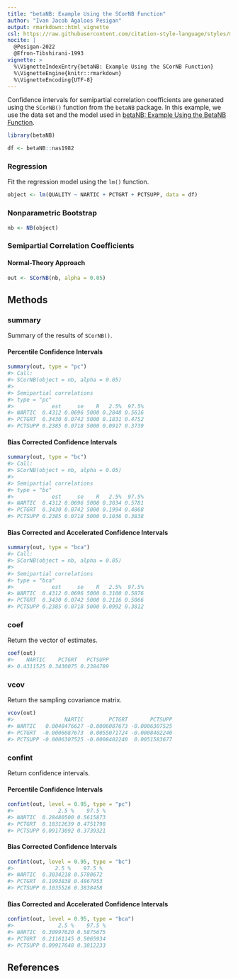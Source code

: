 ```yaml
---
title: "betaNB: Example Using the SCorNB Function"
author: "Ivan Jacob Agaloos Pesigan"
output: rmarkdown::html_vignette
csl: https://raw.githubusercontent.com/citation-style-language/styles/master/apa.csl
nocite: |
  @Pesigan-2022
  @Efron-Tibshirani-1993
vignette: >
  %\VignetteIndexEntry{betaNB: Example Using the SCorNB Function}
  %\VignetteEngine{knitr::rmarkdown}
  %\VignetteEncoding{UTF-8}
---
```




Confidence intervals for
semipartial correlation coefficients
are generated using
the `SCorNB()` function from the `betaNB` package.
In this example,
we use the data set and the model used in
[betaNB: Example Using the BetaNB Function](example-beta-nb.html).


``` r
library(betaNB)
```




``` r
df <- betaNB::nas1982
```

### Regression

Fit the regression model using the `lm()` function.


``` r
object <- lm(QUALITY ~ NARTIC + PCTGRT + PCTSUPP, data = df)
```

### Nonparametric Bootstrap


``` r
nb <- NB(object)
```

### Semipartial Correlation Coefficients

#### Normal-Theory Approach


``` r
out <- SCorNB(nb, alpha = 0.05)
```

## Methods

### summary

Summary of the results of `SCorNB()`.

#### Percentile Confidence Intervals


``` r
summary(out, type = "pc")
#> Call:
#> SCorNB(object = nb, alpha = 0.05)
#> 
#> Semipartial correlations
#> type = "pc"
#>            est     se    R   2.5%  97.5%
#> NARTIC  0.4312 0.0696 5000 0.2848 0.5616
#> PCTGRT  0.3430 0.0742 5000 0.1831 0.4752
#> PCTSUPP 0.2385 0.0718 5000 0.0917 0.3739
```

#### Bias Corrected Confidence Intervals


``` r
summary(out, type = "bc")
#> Call:
#> SCorNB(object = nb, alpha = 0.05)
#> 
#> Semipartial correlations
#> type = "bc"
#>            est     se    R   2.5%  97.5%
#> NARTIC  0.4312 0.0696 5000 0.3034 0.5781
#> PCTGRT  0.3430 0.0742 5000 0.1994 0.4868
#> PCTSUPP 0.2385 0.0718 5000 0.1036 0.3838
```

#### Bias Corrected and Accelerated Confidence Intervals


``` r
summary(out, type = "bca")
#> Call:
#> SCorNB(object = nb, alpha = 0.05)
#> 
#> Semipartial correlations
#> type = "bca"
#>            est     se    R   2.5%  97.5%
#> NARTIC  0.4312 0.0696 5000 0.3100 0.5876
#> PCTGRT  0.3430 0.0742 5000 0.2116 0.5066
#> PCTSUPP 0.2385 0.0718 5000 0.0992 0.3812
```

### coef

Return the vector of estimates.


``` r
coef(out)
#>    NARTIC    PCTGRT   PCTSUPP 
#> 0.4311525 0.3430075 0.2384789
```

### vcov

Return the sampling covariance matrix.


``` r
vcov(out)
#>                NARTIC        PCTGRT       PCTSUPP
#> NARTIC   0.0048476627 -0.0006087673 -0.0006307525
#> PCTGRT  -0.0006087673  0.0055071724 -0.0008402240
#> PCTSUPP -0.0006307525 -0.0008402240  0.0051583677
```

### confint

Return confidence intervals.

#### Percentile Confidence Intervals


``` r
confint(out, level = 0.95, type = "pc")
#>              2.5 %    97.5 %
#> NARTIC  0.28480500 0.5615873
#> PCTGRT  0.18312639 0.4751798
#> PCTSUPP 0.09173092 0.3739321
```

#### Bias Corrected Confidence Intervals


``` r
confint(out, level = 0.95, type = "bc")
#>             2.5 %    97.5 %
#> NARTIC  0.3034218 0.5780672
#> PCTGRT  0.1993838 0.4867953
#> PCTSUPP 0.1035526 0.3838458
```

#### Bias Corrected and Accelerated Confidence Intervals


``` r
confint(out, level = 0.95, type = "bca")
#>              2.5 %    97.5 %
#> NARTIC  0.30997620 0.5875675
#> PCTGRT  0.21161145 0.5065934
#> PCTSUPP 0.09917648 0.3812233
```

## References
